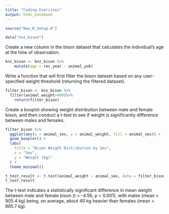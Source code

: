 ```yaml
---
title: "Coding Exercises"
output: html_notebook
---
```

```r
source("New_R_Setup.R")
```

```r
data("knz_bison")
```

Create a new column in the bison dataset that calculates the individual’s age at the time of observation.
```r
knz_bison <- knz_bison %>%
    mutate(age = rec_year - animal_yob)
```

  
Write a function that will first filter the bison dataset based on any user-specified weight threshold (returning the filtered dataset).
```r
filter_bison <- knz_bison %>%
  filter(animal_weight>400)%>%
    return(filter_bison)

```

  
Create a boxplot showing weight distribution between male and female bison, and then conduct a t-test to see if weight is significantly difference between males and females.
```r
filter_bison %>%
  ggplot(aes(x = animal_sex, y = animal_weight, fill = animal_sex)) +
  geom_boxplot() +
  labs(
    title = "Bison Weight Distribution by Sex",
    x = "Sex",
    y = "Weight (kg)"
  ) +
  theme_minimal()
```

```r
t_test_result <- t.test(animal_weight ~ animal_sex, data = filter_bison)
t_test_result

```
  
The t-test indicates a statistically significant difference in mean weight between male and female bison (t = -4.56, p < 0.001), with males (mean = 905.4 kg) being, on average, about 40 kg heavier than females (mean = 865.7 kg).